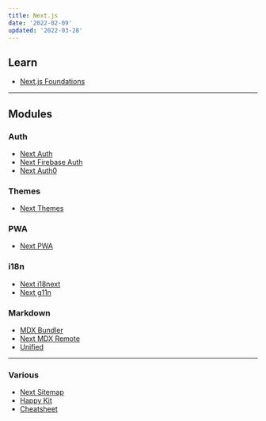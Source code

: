 ```yaml
---
title: Next.js
date: '2022-02-09'
updated: '2022-03-28'
---
```


## Learn

-   [Next.js Foundations](https://nextjs.org/learn/foundations/about-nextjs)

---

## Modules

### Auth

-   [Next Auth](https://github.com/nextauthjs/next-auth)
-   [Next Firebase Auth](https://github.com/gladly-team/next-firebase-auth)
-   [Next Auth0](https://github.com/auth0/nextjs-auth0)

### Themes

-   [Next Themes](https://github.com/pacocoursey/next-themes)

### PWA

-   [Next PWA](https://github.com/shadowwalker/next-pwa)

### i18n

-   [Next i18next](https://github.com/isaachinman/next-i18next)
-   [Next g11n](https://github.com/atilafassina/next-g11n)

### Markdown

-   [MDX Bundler](https://github.com/kentcdodds/mdx-bundler)
-   [Next MDX Remote](https://github.com/hashicorp/next-mdx-remote)
-   [Unified](https://unifiedjs.com/)

---

### Various

-   [Next Sitemap](https://github.com/iamvishnusankar/next-sitemap)
-   [Happy Kit](https://happykit.dev/)
-   [Cheatsheet](https://gourav.io/blog/nextjs-cheatsheet)
